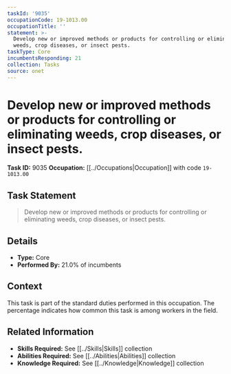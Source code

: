 ```yaml
---
taskId: '9035'
occupationCode: 19-1013.00
occupationTitle: ''
statement: >-
  Develop new or improved methods or products for controlling or eliminating
  weeds, crop diseases, or insect pests.
taskType: Core
incumbentsResponding: 21
collection: Tasks
source: onet
---
```

# Develop new or improved methods or products for controlling or eliminating weeds, crop diseases, or insect pests.

**Task ID:** 9035
**Occupation:** [[../Occupations|Occupation]] with code `19-1013.00`

## Task Statement

> Develop new or improved methods or products for controlling or eliminating weeds, crop diseases, or insect pests.

## Details

- **Type:** Core
- **Performed By:** 21.0% of incumbents

## Context

This task is part of the standard duties performed in this occupation. The percentage indicates how common this task is among workers in the field.

## Related Information

- **Skills Required:** See [[../Skills|Skills]] collection
- **Abilities Required:** See [[../Abilities|Abilities]] collection
- **Knowledge Required:** See [[../Knowledge|Knowledge]] collection
